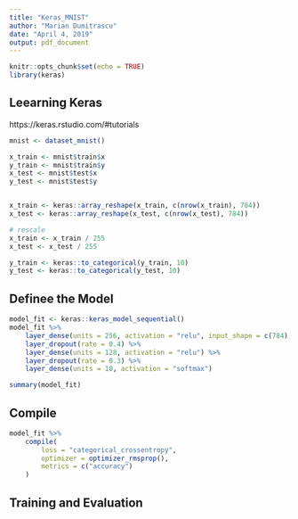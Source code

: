 ```yaml
---
title: "Keras_MNIST"
author: "Marian Dumitrascu"
date: "April 4, 2019"
output: pdf_document
---
```


```r
knitr::opts_chunk$set(echo = TRUE)
library(keras)
```

## Leearning Keras

https://keras.rstudio.com/#tutorials

```r
mnist <- dataset_mnist()
```

```r
x_train <- mnist$train$x
y_train <- mnist$train$y
x_test <- mnist$test$x
y_test <- mnist$test$y


x_train <- keras::array_reshape(x_train, c(nrow(x_train), 784))
x_test <- keras::array_reshape(x_test, c(nrow(x_test), 784))

# rescale
x_train <- x_train / 255
x_test <- x_test / 255

y_train <- keras::to_categorical(y_train, 10)
y_test <- keras::to_categorical(y_test, 10)

```



## Definee the Model

```r

model_fit <- keras::keras_model_sequential()
model_fit %>% 
	layer_dense(units = 256, activation = "relu", input_shape = c(784), name = "layer_one") %>% 
	layer_dropout(rate = 0.4) %>% 
	layer_dense(units = 128, activation = "relu") %>% 
	layer_dropout(rate = 0.3) %>% 
	layer_dense(units = 10, activation = "softmax")

summary(model_fit)


```

## Compile

```r
model_fit %>% 
	compile(
		loss = "categorical_crossentropy",
		optimizer = optimizer_rmsprop(),
		metrics = c("accuracy")
	)

```

## Training and Evaluation

```r

```











